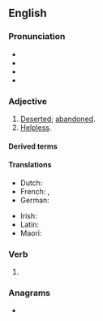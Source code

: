==English==

===Pronunciation===
* {{IPA|en|/fɔɹˈseɪkən/}}
* {{audio|en|en-us-forsaken.ogg|Audio (GA)}}
* {{rhymes|en|eɪkən}}
* {{hyphenation|en|for|sak|en}}

===Adjective===
{{en-adj}}

# [[deserted|Deserted]]; [[abandoned]].
# [[helpless|Helpless]].

====Derived terms====
{{der3|en
|forsakenly
|forsakenness
|godforsaken}}

====Translations====
{{trans-top|abandoned}}
* Dutch: {{t+|nl|verlaten}}
* French: {{t+|fr|abandonné}}, {{t+|fr|esseulé}}
* German: {{t|de|im Stich gelassen }}
{{trans-mid}}
* Irish: {{t|ga|fágtha}}
* Latin: {{t|la|dērelictus}}
* Maori: {{t|mi|toreke}}
{{trans-bottom}}

===Verb===
{{head|en|verb form|cat2=irregular past participles}}

# {{inflection of|en|forsake||past|part}}

===Anagrams===
* {{anagrams|en|a=aefknors|oak ferns}}